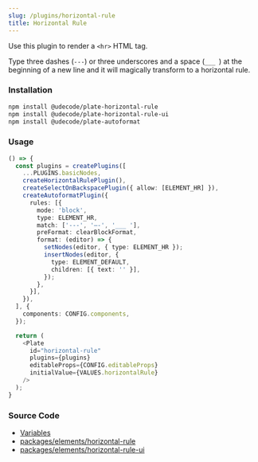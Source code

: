```yaml
---
slug: /plugins/horizontal-rule
title: Horizontal Rule
---
```


Use this plugin to render a `<hr>` HTML tag.

Type three dashes (`---`) or three underscores and a space (`___ `) at the beginning of a new line and it will magically transform to a horizontal rule.

### Installation

```bash npm2yarn
npm install @udecode/plate-horizontal-rule
npm install @udecode/plate-horizontal-rule-ui
npm install @udecode/plate-autoformat
```

### Usage

```ts live
() => {
  const plugins = createPlugins([
    ...PLUGINS.basicNodes,
    createHorizontalRulePlugin(),
    createSelectOnBackspacePlugin({ allow: [ELEMENT_HR] }),
    createAutoformatPlugin({
      rules: [{
        mode: 'block',
        type: ELEMENT_HR,
        match: ['---', '—-', '___ '],
        preFormat: clearBlockFormat,
        format: (editor) => {
          setNodes(editor, { type: ELEMENT_HR });
          insertNodes(editor, {
            type: ELEMENT_DEFAULT,
            children: [{ text: '' }],
          });
        },
      }],
    }),
  ], {
    components: CONFIG.components,
  });

  return (
    <Plate
      id="horizontal-rule"
      plugins={plugins}
      editableProps={CONFIG.editableProps}
      initialValue={VALUES.horizontalRule}
    />
  );
}
```

### Source Code

- [Variables](https://github.com/udecode/plate/blob/main/docs/src/live/live.tsx)
- [packages/elements/horizontal-rule](https://github.com/udecode/plate/tree/main/packages/elements/horizontal-rule/src)
- [packages/elements/horizontal-rule-ui](https://github.com/udecode/plate/tree/main/packages/elements/horizontal-rule-ui/src)
